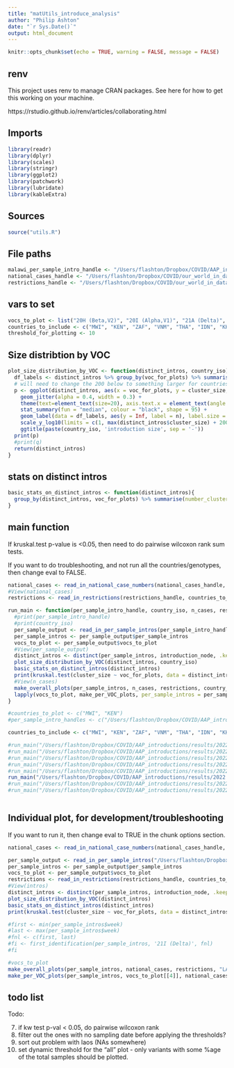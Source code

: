 ```yaml
---
title: "matUtils_introduce_analysis"
author: "Philip Ashton"
date: "`r Sys.Date()`"
output: html_document
---
```


```r
knitr::opts_chunk$set(echo = TRUE, warning = FALSE, message = FALSE)
```

## renv

This project uses renv to manage CRAN packages. See here for how to get this working on your machine.

https://rstudio.github.io/renv/articles/collaborating.html


## Imports

```r

library(readr)
library(dplyr)
library(scales)
library(stringr)
library(ggplot2)
library(patchwork)
library(lubridate)
library(kableExtra)

```


## Sources

```r
source("utils.R")
```

## File paths

```r

malawi_per_sample_intro_handle <- "/Users/flashton/Dropbox/COVID/AAP_introductions/results/2022.12.02/malawian_introductions.excl_mwi_dups.txt"
national_cases_handle <- "/Users/flashton/Dropbox/COVID/our_world_in_data/2022.12.05/owid-covid-data.csv"
restrictions_handle <- "/Users/flashton/Dropbox/COVID/our_world_in_data/2022.12.05/international-travel-covid.csv"

```

## vars to set

```r

vocs_to_plot <- list("20H (Beta,V2)", "20I (Alpha,V1)", "21A (Delta)", "21I (Delta)", "21J (Delta)", "21K (Omicron)", "21L (Omicron)", "22A (Omicron)", "22B (Omicron)")
countries_to_include <- c("MWI", "KEN", "ZAF", "VNM", "THA", "IDN", "KHM")
threshold_for_plotting <- 10
```

## Size distribtion by VOC

```r

plot_size_distribution_by_VOC <- function(distinct_intros, country_iso){
  df_labels <- distinct_intros %>% group_by(voc_for_plots) %>% summarise(n = paste0("n = ",  n()))
  # will need to change the 200 below to something larger for countries with larger cluster sizes.
  p <- ggplot(distinct_intros, aes(x = voc_for_plots, y = cluster_size, colour = voc_for_plots)) +
    geom_jitter(alpha = 0.4, width = 0.3) + 
    theme(text=element_text(size=20), axis.text.x = element_text(angle = 90, vjust = 0.5, hjust=1)) +
    stat_summary(fun = "median", colour = "black", shape = 95) +
    geom_label(data = df_labels, aes(y = Inf, label = n), label.size = 0, fill = NA, vjust = 1, size = 4) +
    scale_y_log10(limits = c(1, max(distinct_intros$cluster_size) + 200)) +
    ggtitle(paste(country_iso, 'introduction size', sep = '-'))
  print(p)
  #print(q)
  return(distinct_intros)
}

```

## stats on distinct intros

```r
basic_stats_on_distinct_intros <- function(distinct_intros){
  group_by(distinct_intros, voc_for_plots) %>% summarise(number_clusters = n(), number_genomes = sum(cluster_size), mean_cluster_size = mean(cluster_size, na.rm = TRUE), sd_cluster_size = sd(cluster_size, na.rm = TRUE), median_cluster_size = median(cluster_size, na.rm = TRUE), IQR_cluster_size = IQR(cluster_size, na.rm = TRUE)) %>% kbl() %>% kable_styling()
}
```


## main function

If kruskal.test p-value is <0.05, then need to do pairwise wilcoxon rank sum tests.

If you want to do troubleshooting, and not run all the countries/genotypes, then change eval to FALSE.

```r

national_cases <- read_in_national_case_numbers(national_cases_handle, countries_to_include)
#View(national_cases)
restrictions <- read_in_restrictions(restrictions_handle, countries_to_include)

run_main <- function(per_sample_intro_handle, country_iso, n_cases, restrictions, threshold_for_plotting){
  #print(per_sample_intro_handle)
  #print(country_iso)
  per_sample_output <- read_in_per_sample_intros(per_sample_intro_handle, threshold_for_plotting)
  per_sample_intros <- per_sample_output$per_sample_intros
  vocs_to_plot <- per_sample_output$vocs_to_plot
  #View(per_sample_output)
  distinct_intros <- distinct(per_sample_intros, introduction_node, .keep_all = TRUE)
  plot_size_distribution_by_VOC(distinct_intros, country_iso)
  basic_stats_on_distinct_intros(distinct_intros)
  print(kruskal.test(cluster_size ~ voc_for_plots, data = distinct_intros))
  #View(n_cases)
  make_overall_plots(per_sample_intros, n_cases, restrictions, country_iso)
  lapply(vocs_to_plot, make_per_VOC_plots, per_sample_intros = per_sample_intros, national_cases = n_cases, restrictions = restrictions, country_iso = country_iso)
}

#countries_to_plot <- c("MWI", "KEN")
#per_sample_intro_handles <- c("/Users/flashton/Dropbox/COVID/AAP_introductions/results/2022.12.02/malawian_introductions.excl_mwi_dups.txt", "/Users/flashton/Dropbox/COVID/AAP_introductions/results/2022.12.02/kenyan_introductions.txt")

countries_to_include <- c("MWI", "KEN", "ZAF", "VNM", "THA", "IDN", "KHM", "LAO")

#run_main("/Users/flashton/Dropbox/COVID/AAP_introductions/results/2022.12.02/cambodian_introductions.txt", "KHM", n_cases = national_cases, restrictions = restrictions, threshold_for_plotting = threshold_for_plotting)
#run_main("/Users/flashton/Dropbox/COVID/AAP_introductions/results/2022.12.02/indonesian_introductions.txt", "IDN", n_cases = national_cases, restrictions = restrictions, threshold_for_plotting = threshold_for_plotting)
#run_main("/Users/flashton/Dropbox/COVID/AAP_introductions/results/2022.12.02/kenyan_introductions.txt", "KEN", n_cases = national_cases, restrictions = restrictions, threshold_for_plotting = threshold_for_plotting)
#run_main("/Users/flashton/Dropbox/COVID/AAP_introductions/results/2022.12.02/laos_introductions.txt", "LAO", n_cases = national_cases, restrictions = restrictions, threshold_for_plotting = threshold_for_plotting)
#run_main("/Users/flashton/Dropbox/COVID/AAP_introductions/results/2022.12.02/malawian_introductions.excl_mwi_dups.txt", country_iso = "MWI", n_cases = national_cases, restrictions = restrictions, threshold_for_plotting = threshold_for_plotting)
run_main("/Users/flashton/Dropbox/COVID/AAP_introductions/results/2022.12.02/southafrican_introductions.txt", "ZAF", n_cases = national_cases, restrictions = restrictions, threshold_for_plotting = threshold_for_plotting)
#run_main("/Users/flashton/Dropbox/COVID/AAP_introductions/results/2022.12.02/thai_introductions.txt", "THA", n_cases = national_cases, restrictions = restrictions, threshold_for_plotting = threshold_for_plotting)
#run_main("/Users/flashton/Dropbox/COVID/AAP_introductions/results/2022.12.02/vietnamese_introductions.txt", "VNM", n_cases = national_cases, restrictions = restrictions, threshold_for_plotting = threshold_for_plotting)



```

## Individual plot, for development/troubleshooting

If you want to run it, then change eval to TRUE in the chunk options section.

```r
national_cases <- read_in_national_case_numbers(national_cases_handle, countries_to_include)

per_sample_output <- read_in_per_sample_intros("/Users/flashton/Dropbox/COVID/AAP_introductions/results/2022.12.02/laos_introductions.txt", threshold_for_plotting)
per_sample_intros <- per_sample_output$per_sample_intros
vocs_to_plot <- per_sample_output$vocs_to_plot
restrictions <- read_in_restrictions(restrictions_handle, countries_to_include)
#View(intros)
distinct_intros <- distinct(per_sample_intros, introduction_node, .keep_all = TRUE)
plot_size_distribution_by_VOC(distinct_intros)
basic_stats_on_distinct_intros(distinct_intros)
print(kruskal.test(cluster_size ~ voc_for_plots, data = distinct_intros))

#first <- min(per_sample_intros$week)
#last <- max(per_sample_intros$week)
#fnl <- c(first, last)
#fi <- first_identification(per_sample_intros, '21I (Delta)', fnl)
#fi

#vocs_to_plot
make_overall_plots(per_sample_intros, national_cases, restrictions, "LAO")
make_per_VOC_plots(per_sample_intros, vocs_to_plot[[4]], national_cases, restrictions, "MWI")

```


## todo list

Todo:

7. if kw test p-val < 0.05, do pairwise wilcoxon rank
8. filter out the ones with no sampling date before applying the thresholds?
9. sort out problem with laos (NAs somewhere)
10. set dynamic threshold for the "all" plot - only variants with some %age of the total samples should be plotted.